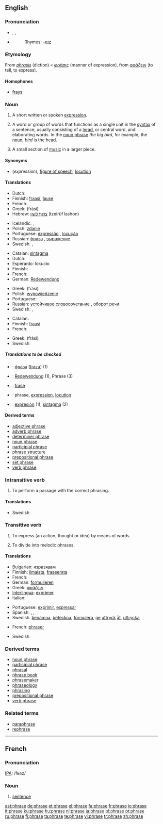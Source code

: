 {{wikipedia}}
==English==

===Pronunciation===
*{{AHD|frāz}}, {{IPA|/fɹeɪz/}}, {{SAMPA|/fr\eIz/}}
*{{audio|en-us-phrase.ogg|Audio (US)}}
*:Rhymes: [[Rhymes:English:-eɪz|-eɪz]]

===Etymology===
From {{LL.}} ''[[phrasis]]'' (diction) < {{Gr.}} [[φράσις]] (manner of expression), from [[φράζειν]] (to tell, to express).

====Homophones====
*[[fray]]s

===Noun===
{{en-noun}}

# A short written or spoken [[expression]].
# {{grammar}} A word or group of words that functions as a single unit in the [[syntax]] of a sentence, usually consisting of a [[head]], or central word, and elaborating words. In the [[noun phrase]] ''the big bird'', for example, the [[noun]], ''bird'' is the head.
# {{music}} A small section of [[music]] in a larger piece.

====Synonyms====
*(''expression''), [[figure of speech]], [[locution]]

====Translations====

{{trans-top|short written or spoken expression}}
* Dutch: {{t+|nl|uitspraak|f}}
* Finnish: [[fraasi]], [[lause]]
* French: {{t+|fr|expression|f}}
* Greek: {{t+|el|φράση|f|sc=Grek}} (frási)
* Hebrew: [[צרוף לשון]] (tzeirüf lashon)
{{trans-mid}}
* Icelandic: {{t-|is|frasi}}, {{t+|is|málsháttur}}
* Polish: [[zdanie]] {{n}}
* Portuguese: [[expressão]] {{f}}, [[locução]] {{f}}
* Russian: [[фраза]] {{f}}, [[выражение]] {{n}}
* Swedish: {{t+|sv|fras|c}}, {{t+|sv|uttryck|n}}
{{trans-bottom}}

{{trans-top|grammar: group of two or more words that express an idea but do not form a complete sentence}}
* Catalan: [[sintagma]] {{m}}
* Dutch: {{t+|nl|frase|f}}
* Esperanto: lokucio
* Finnish: {{t+|fi|lause}}
* French: {{t+|fr|locution|f}}
* German: [[Redewendung]] {{f}}
{{trans-mid}}
* Greek: {{t+|el|φράση|f|sc=Grek}} (frási)
* Polish: [[wypowiedzenie]] {{n}}
* Portuguese: {{t+|pt|frase|f}}
* Russian: [[устойчивое словосочетание]] {{n}}, [[оборот речи]]
* Swedish: {{t+|sv|fras|c}}, {{t+|sv|uttryck|n}}
{{trans-bottom}}

{{trans-top|music: small section of music in a larger piece}}
* Catalan: {{t+|ca|frase|f}}
* Finnish: [[fraasi]]
* French: {{t+|fr|phrase|f}}
{{trans-mid}}
* Greek: {{t+|el|φράση|f|sc=Grek}} (frási)
* Swedish: {{t+|sv|fras|c}}
{{trans-bottom}}

=====Translations to be checked=====
<!--Remove this section once all of the translations below have been moved into the tables above.-->
{{checktrans}}

*{{ttbc|Bulgarian}}: [[фраза]] ([[fraza]]) {{f}} (1)
*{{ttbc|German}}: [[Redewendung]] {{f}} (1), Phrase {{f}} (3)
*{{ttbc|Indonesian}}: [[frase]]
*{{ttbc|Interlingua}}: phrase, [[expression#Interlingua|expression]], [[locution#Interlingua|locution]]
*{{ttbc|Spanish}}: [[expresión]] {{f}} (1), [[sintagma]] {{m}} (2)

====Derived terms====
*[[adjective phrase]]
*[[adverb phrase]]
*[[determiner phrase]]
*[[noun phrase]]
*[[participial phrase]]
*[[phrase structure]]
*[[prepositional phrase]]
*[[set phrase]]
*[[verb phrase]]

===Intransitive verb===
{{rfc-trverb|Intransitive verb}}
{{en-verb|phras|ing}}

# {{music}} To perform a passage with the correct phrasing.

====Translations====

{{trans-top|music: to perform a passage with the correct phrasing}}
{{trans-mid}}
* Swedish: {{t-|sv|frasera}}
{{trans-bottom}}

===Transitive verb===
{{en-verb|phras|ing}}

# To express (an action, thought or idea) by means of words.
# {{music}} To divide into melodic phrases.

====Translations====

{{trans-top|to express by means of words}}
* Bulgarian: [[изразявам]]
* Finnish: [[ilmaista]], [[fraseerata]]
* French: {{t+|fr|exprimer}}
* German: [[formulieren]]
* Greek: [[φράζειν]]
* [[Interlingua]]: [[exprimer#Interlingua|exprimer]]
* Italian: {{t+|it|esprimere}}
{{trans-mid}}
* Portuguese: [[exprimir]], [[expressar]]
* Spanish: {{t-|es|formular}}, {{t-|es|expresar}}, {{t+|es|frasear}}
* Swedish: [[benämna]], [[beteckna]], [[formulera]], [[ge]] [[uttryck]] [[åt]], [[uttrycka]]
{{trans-bottom}}

{{trans-top|music: to divide into melodic phrases}}
* French: [[phraser]]
{{trans-mid}}
* Swedish: {{t-|sv|frasera}}
{{trans-bottom}}

===Derived terms===
*[[noun phrase]]
*[[participial phrase]]
*[[phrasal]]
*[[phrase book]]
*[[phrasemaker]]
*[[phraseology]]
*[[phrasing]]
*[[prepositional phrase]]
*[[verb phrase]]

===Related terms===
*[[paraphrase]]
*[[rephrase]]

----

==French==

===Pronunciation===
[[International Phonetic Alphabet|IPA]]: /fʁaz/

===Noun===
{{fr-noun-reg|f}}

# [[sentence]]

[[ast:phrase]]
[[de:phrase]]
[[et:phrase]]
[[el:phrase]]
[[fa:phrase]]
[[fr:phrase]]
[[io:phrase]]
[[it:phrase]]
[[ku:phrase]]
[[hu:phrase]]
[[nl:phrase]]
[[ja:phrase]]
[[pl:phrase]]
[[pt:phrase]]
[[ru:phrase]]
[[fi:phrase]]
[[ta:phrase]]
[[te:phrase]]
[[vi:phrase]]
[[tr:phrase]]
[[zh:phrase]]